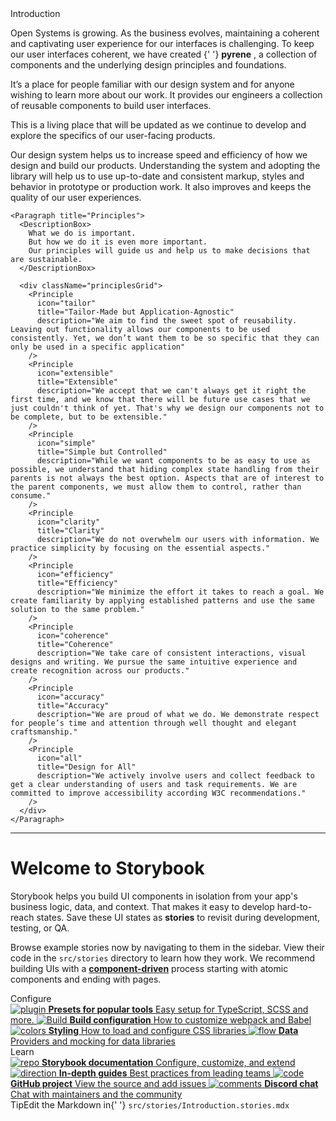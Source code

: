 
<Meta title="Pyrene/Introduction" />

<style>{`
  .subheading {
    --mediumdark: '#999999';
    font-weight: 900;
    font-size: 13px;
    color: #999;
    letter-spacing: 6px;
    line-height: 24px;
    text-transform: uppercase;
    margin-bottom: 12px;
    margin-top: 40px;
  }

  .link-list {
    display: grid;
    grid-template-columns: 1fr;
    grid-template-rows: 1fr 1fr;
    row-gap: 10px;
  }

  @media (min-width: 620px) {
    .link-list {
      row-gap: 20px;
      column-gap: 20px;
      grid-template-columns: 1fr 1fr;
    }
  }

  @media all and (-ms-high-contrast:none) {
  .link-list {
      display: -ms-grid;
      -ms-grid-columns: 1fr 1fr;
      -ms-grid-rows: 1fr 1fr;
    }
  }

  .link-item {
    display: block;
    padding: 20px 30px 20px 15px;
    border: 1px solid #00000010;
    border-radius: 5px;
    transition: background 150ms ease-out, border 150ms ease-out, transform 150ms ease-out;
    color: #333333;
    display: flex;
    align-items: flex-start;
  }

  .link-item:hover {
    border-color: #1EA7FD50;
    transform: translate3d(0, -3px, 0);
    box-shadow: rgba(0, 0, 0, 0.08) 0 3px 10px 0;
  }

  .link-item:active {
    border-color: #1EA7FD;
    transform: translate3d(0, 0, 0);
  }

  .link-item strong {
    font-weight: 700;
    display: block;
    margin-bottom: 2px;
  }
  
  .link-item img {
    height: 40px;
    width: 40px;
    margin-right: 15px;
    flex: none;
  }

  .link-item span {
    font-size: 14px;
    line-height: 20px;
  }

  .tip {
    display: inline-block;
    border-radius: 1em;
    font-size: 11px;
    line-height: 12px;
    font-weight: 700;
    background: #E7FDD8;
    color: #66BF3C;
    padding: 4px 12px;
    margin-right: 10px;
    vertical-align: top;
  }

  .tip-wrapper {
    font-size: 13px;
    line-height: 20px;
    margin-top: 40px;
    margin-bottom: 40px;
  }

  .tip-wrapper code {
    font-size: 12px;
    display: inline-block;
  }



  .description {
    font-size: 18px;
    line-height: 24px;
    font-weight: normal;
    font-style: normal;
    font-stretch: normal;
    letter-spacing: normal;
    text-align: left;

    & strong {
      font-weight: 600;
    }
  }

  .title {
    margin-left: 0;
    margin-bottom: 24px;
    font-size: 32px;
    font-weight: 600;
    line-height: 1.5;
  }

  .topicContent { }

`}</style>

<div>
  <div>
    <div className="title">Introduction</div>
    <div className="description">
      <p>
        Open Systems is growing. As the business evolves, maintaining a coherent and captivating user experience for our interfaces is challenging.
        To keep our user interfaces coherent, we have created
        {' '}
        <strong>pyrene</strong>
        , a collection of components and the underlying design principles and foundations.
      </p>
      <p>
        It’s a place for people familiar with our design system and for anyone wishing to learn more about our work.
        It provides our engineers a collection of reusable components to build user interfaces.
      </p>
      <p>
        This is a living place that will be updated as we continue to develop and explore the specifics of our user-facing products.
      </p>
    </div>
  </div>

  <div className="topicContent">
    <Paragraph title="Design System">
      <DescriptionBox>
        Our design system helps us to increase speed and efficiency of how we design and build our products.
        Understanding the system and adopting the library will help us to use up-to-date and consistent markup, styles and behavior in prototype or production work.
        It also improves and keeps the quality of our user experiences.
      </DescriptionBox>
      <div className="designSystemGrid">
        <DesignSystemBox
          number={4}
          icon="pages"
          title="pages"
          description="Pages are the final stage and show what a user interfaces looks like with real representative content in place."
        />
        <DesignSystemBox
          number={3}
          icon="templates"
          title="templates"
          description="Templates are page-level objects that place components into a layout and visualize the underlying content structure."
        />
        <DesignSystemBox
          number={2}
          icon="components"
          title="components"
          description="Components are the UI building blocks. Components can be single UI elements like a Button or acting together as a unit. Some examples include Buttons, Inputs, Selects, Modals etc."
        />
        <DesignSystemBox
          number={1}
          icon="foundations"
          title="foundations"
          description="Foundations are the underlying parameters and variables which drive the general appearance, expression and behavior. Those elements can’t be broken down any further and do include fonts, colors, shapes, icons, grids, writing etc."
        />
      </div>
    </Paragraph>

    <Paragraph title="Principles">
      <DescriptionBox>
        What we do is important.
        But how we do it is even more important.
        Our principles will guide us and help us to make decisions that are sustainable.
      </DescriptionBox>

      <div className="principlesGrid">
        <Principle
          icon="tailor"
          title="Tailor-Made but Application-Agnostic"
          description="We aim to find the sweet spot of reusability. Leaving out functionality allows our components to be used consistently. Yet, we don’t want them to be so specific that they can only be used in a specific application"
        />
        <Principle
          icon="extensible"
          title="Extensible"
          description="We accept that we can't always get it right the first time, and we know that there will be future use cases that we just couldn't think of yet. That's why we design our components not to be complete, but to be extensible."
        />
        <Principle
          icon="simple"
          title="Simple but Controlled"
          description="While we want components to be as easy to use as possible, we understand that hiding complex state handling from their parents is not always the best option. Aspects that are of interest to the parent components, we must allow them to control, rather than consume."
        />
        <Principle
          icon="clarity"
          title="Clarity"
          description="We do not overwhelm our users with information. We practice simplicity by focusing on the essential aspects."
        />
        <Principle
          icon="efficiency"
          title="Efficiency"
          description="We minimize the effort it takes to reach a goal. We create familiarity by applying established patterns and use the same solution to the same problem."
        />
        <Principle
          icon="coherence"
          title="Coherence"
          description="We take care of consistent interactions, visual designs and writing. We pursue the same intuitive experience and create recognition across our products."
        />
        <Principle
          icon="accuracy"
          title="Accuracy"
          description="We are proud of what we do. We demonstrate respect for people’s time and attention through well thought and elegant craftsmanship."
        />
        <Principle
          icon="all"
          title="Design for All"
          description="We actively involve users and collect feedback to get a clear understanding of users and task requirements. We are committed to improve accessibility according W3C recommendations."
        />
      </div>
    </Paragraph>
  </div>
</div>




---
# Welcome to Storybook

Storybook helps you build UI components in isolation from your app's business logic, data, and context.
That makes it easy to develop hard-to-reach states. Save these UI states as **stories** to revisit during development, testing, or QA.

Browse example stories now by navigating to them in the sidebar.
View their code in the `src/stories` directory to learn how they work.
We recommend building UIs with a [**component-driven**](https://componentdriven.org) process starting with atomic components and ending with pages.

<div className="subheading">Configure</div>

<div className="link-list">
  <a
    className="link-item"
    href="https://storybook.js.org/docs/react/addons/addon-types"
    target="_blank"
  >
    <img src={Plugin} alt="plugin" />
    <span>
      <strong>Presets for popular tools</strong>
      Easy setup for TypeScript, SCSS and more.
    </span>
  </a>
  <a
    className="link-item"
    href="https://storybook.js.org/docs/react/configure/webpack"
    target="_blank"
  >
    <img src={StackAlt} alt="Build" />
    <span>
      <strong>Build configuration</strong>
      How to customize webpack and Babel
    </span>
  </a>
  <a
    className="link-item"
    href="https://storybook.js.org/docs/react/configure/styling-and-css"
    target="_blank"
  >
    <img src={Colors} alt="colors" />
    <span>
      <strong>Styling</strong>
      How to load and configure CSS libraries
    </span>
  </a>
  <a
    className="link-item"
    href="https://storybook.js.org/docs/react/get-started/setup#configure-storybook-for-your-stack"
    target="_blank"
  >
    <img src={Flow} alt="flow" />
    <span>
      <strong>Data</strong>
      Providers and mocking for data libraries
    </span>
  </a>
</div>

<div className="subheading">Learn</div>

<div className="link-list">
  <a className="link-item" href="https://storybook.js.org/docs" target="_blank">
    <img src={Repo} alt="repo" />
    <span>
      <strong>Storybook documentation</strong>
      Configure, customize, and extend
    </span>
  </a>
  <a className="link-item" href="https://storybook.js.org/tutorials/" target="_blank">
    <img src={Direction} alt="direction" />
    <span>
      <strong>In-depth guides</strong>
      Best practices from leading teams
    </span>
  </a>
  <a className="link-item" href="https://github.com/storybookjs/storybook" target="_blank">
    <img src={Code} alt="code" />
    <span>
      <strong>GitHub project</strong>
      View the source and add issues
    </span>
  </a>
  <a className="link-item" href="https://discord.gg/storybook" target="_blank">
    <img src={Comments} alt="comments" />
    <span>
      <strong>Discord chat</strong>
      Chat with maintainers and the community
    </span>
  </a>
</div>

<div className="tip-wrapper">
  <span className="tip">Tip</span>Edit the Markdown in{' '}
  <code>src/stories/Introduction.stories.mdx</code>
</div>
